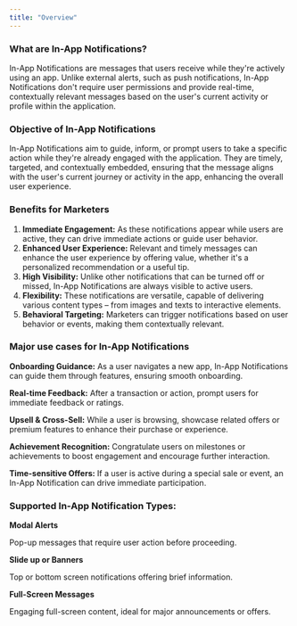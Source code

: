 ```yaml
---
title: "Overview"
---
```


### What are In-App Notifications?

In-App Notifications are messages that users receive while they're actively using an app. Unlike external alerts, such as push notifications, In-App Notifications don't require user permissions and provide real-time, contextually relevant messages based on the user's current activity or profile within the application.

### Objective of In-App Notifications

In-App Notifications aim to guide, inform, or prompt users to take a specific action while they're already engaged with the application. They are timely, targeted, and contextually embedded, ensuring that the message aligns with the user's current journey or activity in the app, enhancing the overall user experience.

### Benefits for Marketers
1. **Immediate Engagement:** As these notifications appear while users are active, they can drive immediate actions or guide user behavior.
2. **Enhanced User Experience:** Relevant and timely messages can enhance the user experience by offering value, whether it's a personalized recommendation or a useful tip.
3. **High Visibility:** Unlike other notifications that can be turned off or missed, In-App Notifications are always visible to active users.
4. **Flexibility:** These notifications are versatile, capable of delivering various content types – from images and texts to interactive elements.
5. **Behavioral Targeting:** Marketers can trigger notifications based on user behavior or events, making them contextually relevant.

### Major use cases for In-App Notifications

**Onboarding Guidance:** As a user navigates a new app, In-App Notifications can guide them through features, ensuring smooth onboarding.

**Real-time Feedback:** After a transaction or action, prompt users for immediate feedback or ratings.

**Upsell & Cross-Sell:** While a user is browsing, showcase related offers or premium features to enhance their purchase or experience.

**Achievement Recognition:** Congratulate users on milestones or achievements to boost engagement and encourage further interaction.

**Time-sensitive Offers:** If a user is active during a special sale or event, an In-App Notification can drive immediate participation.


### Supported In-App Notification Types:

**Modal Alerts**

Pop-up messages that require user action before proceeding.

**Slide up or Banners**

Top or bottom screen notifications offering brief information.

**Full-Screen Messages**

Engaging full-screen content, ideal for major announcements or offers.




